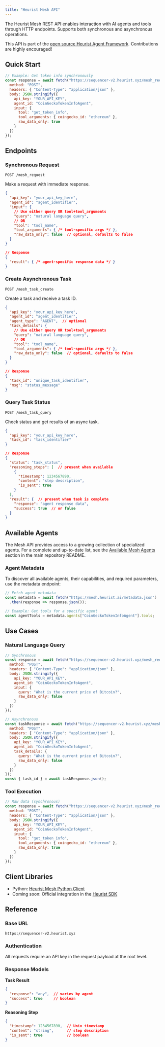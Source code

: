 ```yaml
---
title: "Heurist Mesh API"
---
```


The Heurist Mesh REST API enables interaction with AI agents and tools through HTTP endpoints. Supports both synchronous and asynchronous operations.

This API is part of the [open source Heurist Agent Framework](https://github.com/heurist-network/heurist-agent-framework/tree/main/mesh). Contributions are highly encouraged!

## Quick Start

```javascript
// Example: Get token info synchronously
const response = await fetch("https://sequencer-v2.heurist.xyz/mesh_request", {
  method: "POST",
  headers: { "Content-Type": "application/json" },
  body: JSON.stringify({
    api_key: "YOUR_API_KEY",
    agent_id: "CoinGeckoTokenInfoAgent",
    input: {
      tool: "get_token_info",
      tool_arguments: { coingecko_id: "ethereum" },
      raw_data_only: true
    }
  })
});
```

## Endpoints

### Synchronous Request
`POST /mesh_request`

Make a request with immediate response.

```json
{
  "api_key": "your_api_key_here",
  "agent_id": "agent_identifier",
  "input": {
    // Use either query OR tool+tool_arguments
    "query": "natural language query",
    // OR
    "tool": "tool_name",
    "tool_arguments": { /* tool-specific args */ },
    "raw_data_only": false  // optional, defaults to false
  }
}

// Response
{
  "result": { /* agent-specific response data */ }
}
```

### Create Asynchronous Task
`POST /mesh_task_create`

Create a task and receive a task ID.

```json
{
  "api_key": "your_api_key_here",
  "agent_id": "agent_identifier",
  "agent_type": "AGENT",  // optional
  "task_details": {
    // Use either query OR tool+tool_arguments
    "query": "natural language query",
    // OR
    "tool": "tool_name",
    "tool_arguments": { /* tool-specific args */ },
    "raw_data_only": false  // optional, defaults to false
  }
}

// Response
{
  "task_id": "unique_task_identifier",
  "msg": "status_message"
}
```

### Query Task Status
`POST /mesh_task_query`

Check status and get results of an async task.

```json
{
  "api_key": "your_api_key_here",
  "task_id": "task_identifier"
}

// Response
{
  "status": "task_status",
  "reasoning_steps": [  // present when available
    {
      "timestamp": 1234567890,
      "content": "step description",
      "is_sent": true
    }
  ],
  "result": {  // present when task is complete
    "response": "agent response data",
    "success": true  // or false
  }
}
```

## Available Agents

The Mesh API provides access to a growing collection of specialized agents. For a complete and up-to-date list, see the [Available Mesh Agents](https://github.com/heurist-network/heurist-agent-framework?tab=readme-ov-file#available-mesh-agents) section in the main repository README.

### Agent Metadata

To discover all available agents, their capabilities, and required parameters, use the metadata endpoint:

```javascript
// Fetch agent metadata
const metadata = await fetch("https://mesh.heurist.ai/metadata.json")
  .then(response => response.json());

// Example: Get tools for a specific agent
const agentTools = metadata.agents["CoinGeckoTokenInfoAgent"].tools;
```

## Use Cases

### Natural Language Query

```javascript
// Synchronous
const response = await fetch("https://sequencer-v2.heurist.xyz/mesh_request", {
  method: "POST",
  headers: { "Content-Type": "application/json" },
  body: JSON.stringify({
    api_key: "YOUR_API_KEY",
    agent_id: "CoinGeckoTokenInfoAgent",
    input: {
      query: "What is the current price of Bitcoin?",
      raw_data_only: false
    }
  })
});

// Asynchronous
const taskResponse = await fetch("https://sequencer-v2.heurist.xyz/mesh_task_create", {
  method: "POST",
  headers: { "Content-Type": "application/json" },
  body: JSON.stringify({
    api_key: "YOUR_API_KEY",
    agent_id: "CoinGeckoTokenInfoAgent",
    task_details: {
      query: "What is the current price of Bitcoin?",
      raw_data_only: false
    }
  })
});
const { task_id } = await taskResponse.json();
```

### Tool Execution

```javascript
// Raw data (synchronous)
const response = await fetch("https://sequencer-v2.heurist.xyz/mesh_request", {
  method: "POST",
  headers: { "Content-Type": "application/json" },
  body: JSON.stringify({
    api_key: "YOUR_API_KEY",
    agent_id: "CoinGeckoTokenInfoAgent",
    input: {
      tool: "get_token_info",
      tool_arguments: { coingecko_id: "ethereum" },
      raw_data_only: true
    }
  })
});
```

## Client Libraries

- Python: [Heurist Mesh Python Client](https://github.com/heurist-network/heurist-agent-framework/tree/main/api-client)
- Coming soon: Official integration in the [Heurist SDK](https://github.com/heurist-network/heurist-sdk)

## Reference

### Base URL
`https://sequencer-v2.heurist.xyz`

### Authentication
All requests require an API key in the request payload at the root level.

### Response Models

**Task Result**
```json
{
  "response": "any",  // varies by agent
  "success": true     // boolean
}
```

**Reasoning Step**
```json
{
  "timestamp": 1234567890,  // Unix timestamp
  "content": "string",      // step description
  "is_sent": true           // boolean
}
```